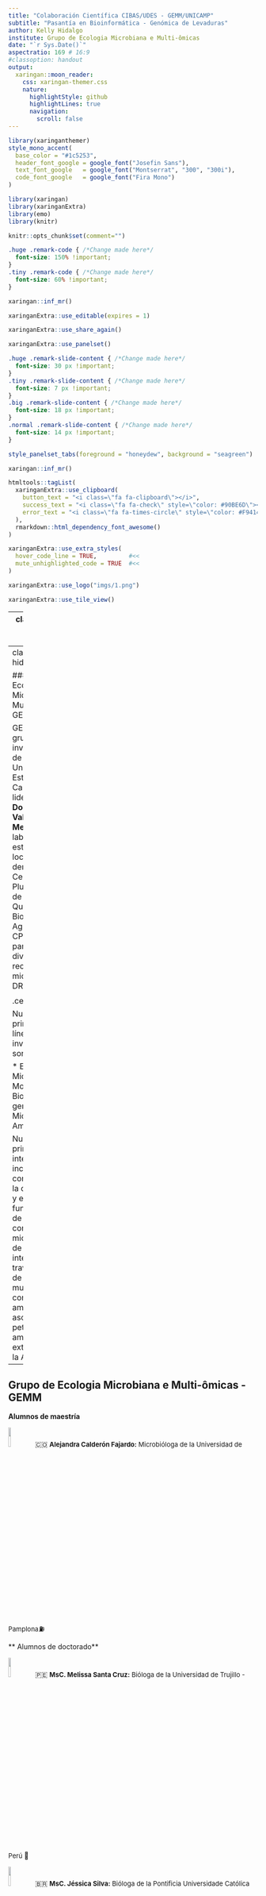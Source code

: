 ```yaml
---
title: "Colaboración Científica CIBAS/UDES - GEMM/UNICAMP"
subtitle: "Pasantía en Bioinformática - Genómica de Levaduras"
author: Kelly Hidalgo
institute: Grupo de Ecologia Microbiana e Multi-ômicas
date: "`r Sys.Date()`"
aspectratio: 169 # 16:9
#classoption: handout
output:
  xaringan::moon_reader:
    css: xaringan-themer.css
    nature:
      highlightStyle: github
      highlightLines: true
      navigation:
        scroll: false
---
```

```r
library(xaringanthemer)
style_mono_accent(
  base_color = "#1c5253",
  header_font_google = google_font("Josefin Sans"),
  text_font_google   = google_font("Montserrat", "300", "300i"),
  code_font_google   = google_font("Fira Mono")
)
```


```r
library(xaringan)
library(xaringanExtra)
library(emo)
library(knitr)
```

```r
knitr::opts_chunk$set(comment="")
```

```css
.huge .remark-code { /*Change made here*/
  font-size: 150% !important;
}
.tiny .remark-code { /*Change made here*/
  font-size: 60% !important;
}
```

```r
xaringan::inf_mr()
```

```r
xaringanExtra::use_editable(expires = 1)
```

```r
xaringanExtra::use_share_again()
```

```r
xaringanExtra::use_panelset()
```

```css
.huge .remark-slide-content { /*Change made here*/
  font-size: 30 px !important;
}
.tiny .remark-slide-content { /*Change made here*/
  font-size: 7 px !important;
}
.big .remark-slide-content { /*Change made here*/
  font-size: 18 px !important;
}
.normal .remark-slide-content { /*Change made here*/
  font-size: 14 px !important;
}
```

```r
style_panelset_tabs(foreground = "honeydew", background = "seagreen")
```

```r
xaringan::inf_mr()
```

```r
htmltools::tagList(
  xaringanExtra::use_clipboard(
    button_text = "<i class=\"fa fa-clipboard\"></i>",
    success_text = "<i class=\"fa fa-check\" style=\"color: #90BE6D\"></i>",
    error_text = "<i class=\"fa fa-times-circle\" style=\"color: #F94144\"></i>"
  ),
  rmarkdown::html_dependency_font_awesome()
)
```

```r
xaringanExtra::use_extra_styles(
  hover_code_line = TRUE,         #<<
  mute_unhighlighted_code = TRUE  #<<
)
```

```r
xaringanExtra::use_logo("imgs/1.png")
```


```r
xaringanExtra::use_tile_view()
```

--
class: center, middle, inverse

.middle[.center[.huge[
# Bienvenidas! 🇧🇷🇨🇴

# Bem-vindas! 🇧🇷🇨🇴
]]]


---
class: hide_logo

### Grupo de Ecologia Microbiana e Multi-ômicas - GEMM

GEMM es un grupo de investigación de la Universidade Estadual de Campínas, liderado por la **Doctora Valéria Maia Merzel**. Sus laboratorios están localizados dentro del Centro Pluridisciplinar de Pesquisas Químicas, Biológicas e Agrícolas - CPQBA y hace parte de la división de recursos microbianos - DRM. 

.center[<img src="imgs/Val.jpeg" width=15%>]

<font size=3>Nuestras principales líneas de investigación son:</font>

* <font size=3>Ecologia Microbiana Molecular</font>
* <font size=3>Bioprospección genómica</font>
* <font size=3>Microbiología Ambiental</font>

<font size=3>
Nuestros principales intereses incluyen la compresión de la composición y el funcionamiento de las comunidades microbianas y de sus interacciones a travez del uso de abordajes multi-ómicas, con foco en ambientes asociados a petróleo y ambientes extremos como la Antártica.
</font>

---

## Grupo de Ecologia Microbiana e Multi-ômicas - GEMM


**Alumnos de maestría**

<img src="imgs/ale.jpeg" width=10%> 🇨🇴 <font size=2.5>**Alejandra Calderón Fajardo:** Microbióloga de la Universidad de Pamplona</font>⛽

** Alumnos de doctorado**


<img src="imgs/meli.jpeg" width=10%> 🇵🇪 <font size=2.5>**MsC. Melissa Santa Cruz:** Bióloga de la Universidad de Trujillo - Perú </font> 🥶

<img src="imgs/jessica.jpeg" width=10%> 🇧🇷 <font size=2.5>**MsC. Jéssica Silva:** Bióloga de la Pontificia Universidade Católica de Campinas </font>⛽ 🥶

---

** Alumnos de doctorado**

<img src="imgs/mavi.jpeg" width=10%> 🇨🇴 <font size=2.5> **MsC. Mavi Blanco:** Biólogo de la Universidad Industrial de Santander </font> 🥶

<img src="imgs/victor.jpeg" width=10%> 🇧🇷 <font size=2.5> **Victor Borin Centurion:** Biomédico de la Universidade Paulista </font> 🥶 

<img src="imgs/will.jpeg" width=10%>🇧🇷 <font size=2.5>**MsC. William Medeiros:** Biológo de la Universidade Federal da Integração Latino-Americana -UNILA</font> 🥶
<img src="imgs/kelly.jpg" width=10%>🇨🇴 <font size=2.5>**MsC. Kelly Hidalgo:** Microbióloga Industrial de la Pontificia Universidad Javeriana</font> ⛽ 

---
class: center, middle, inverse

# Teoría Parte I: Secuenciación de ADN

---
## Tecnologías de secuenciación

1. Secuenciación Sanger

.center[
<img src="imgs/sanger.png" width=85%>
]

* Baseado en primers
* Fragmentos de ~800 bp

---
## Tecnologías de secuenciación

2. Secuenciación de nueva generación NGS

**Illumina**


.center[
<img src="imgs/illumina.png" width=85%>
]

🔗 [Diferentes plataformas](https://www.illumina.com/systems/sequencing-platforms.html)

---
## Tecnologías de secuenciación

3. Secuenciación de tercera generación

**PacBio**

* *Long reads* ~25kb


.center[
<img src="imgs/pacbio.png" width=85%>
]

---
class: center, middle, inverse

# Teoría Parte II: Calidad de la secuenciación

---
## Cuáles el producto final de la secuenciación?

* Illumina: formato `.fastq` o `.fq`


.center[
<img src="imgs/fastq.png" width=80%>
]

* Para secuenciación *paired-end*, son dos archivos uno con las lecturas *fordward* y otro con las lecturas *reverse*.

---
class: hide_logo

## Phred Quality Score

* La calidad de las secuencias está determinada por la nota o *score* *Phred*. Según la siguiente ecuación:

$$q = -10 * log_{10}(P)$$
Donde, *q* es la nota *Phred* e *P* es la probabilidad de que la base esté errada. Así entonces:

* $q = 10$ significa 1 base errada a cada 10 (90%); $p = 0.1$
* $q = 20$ significa 1 base errada a cada 100 (99%); $p = 0.01$
* $q = 30$ significa 1 base errada a cada 1000 (99.9%) $p = 0.001$
  
**Mínimo aceptable** $q>20$, **ideal** $q>30$


---
## Phred Quality Score

* Y entonces que son todos esos simbolos? 

.center[
<img src="imgs/fastq.png" width=80%>
]


---
class: hide_logo

## Phred Quality Score

Para facilitar la escrita y la lectura de la información de calidad, es usada la tabla *ASCII*, para transformar los dos dígitos de *Phred Score* en un caracter solamente, para conseguir leer facilmente la calidad de cada base.


[ASCII table](https://support.illumina.com/help/BaseSpace_OLH_009008/Content/Source/Informatics/BS/QualityScoreEncoding_swBS.htm)

---
## Como evaluar la calidad de las secuencias

**FASTQC** es un programa que permite visualizar la información de calidad de las secuencias de una manera gráfica e interactiva.




<font size=2>Nota: Durante el procesamiento de las secuencias será explorado un reporte FASTQC</font>
---
class: hide_logo

## *Trimming* (Depuración)

Es el proceso de eliminación de las lecturas con baja calidad. Es posible filtrar secuencias baseado en el *score Phred*, o por ambiguedades (remoción de NNs), remoción de adaptadores, remoción de bases al inicio o al final de las secuencias. También es posible trimar por tamaño, por ejemplo eliminar todas las *reads* menores de 50 bp.


**Programas**
*Nota: Exclusivos para secuencias cortas*
* Trimmomatic
* Trimgalore
* Fastx tool kit
---
class: center, middle, inverse

# Tiempo para colocar en práctica!

.center[
![](https://media.giphy.com/media/MdA16VIoXKKxNE8Stk/giphy.gif)
]

---
class: center, middle, inverse

# Práctica I Introducción a Unix

---
## Práctica I

**Contenido**

* Qué es Unix?
* Qué es el terminal?
* Comandos Básicos de Linux



[Tutorial](https://github.com/khidalgo85/Unix#readme)
---

## Práctica II

**Contenido**
* Qué es conda?
* Instalación de programas
* Importación de secuencias
* Organización de directorios de trabajo
* Análisis de la calidad de las secuencias
* *Trimming*


[Tutorial](https://github.com/khidalgo85/Genomica_Transcriptomica_Levadura#readme)
---
class: center, middle, inverse

# Teoría Parte III: Ensamblaje de Genomas

---
class: hide_logo

.center[## Ensamblaje de Genoma de Novo]
.center[##(Sin referencia)]

.center[
<img src="imgs/genomeassembly.png" width=80%>
]

* Como es posible re-armar el periódico a partir de los recortes?

---
# Tipos de lecturas (recortes)

Existen diferentes tipos de lecturas/reads/secuencias, dependiendo de la tecnología y el protocolo usado. 

.center[
<img src="imgs/reads.png" width=80%>
]

Las secuencias *single-end* y *paired-end* son protocolos de Illumina y son consideradas secuencias cortas. 

Los *long reads* o secuencias largas se pueden obtener con plataformas de secunciación de tercera generación como PacBio o Oxford Nanopore. Tienen un tamaño entre 10 mil y 15 mil pares de bases.

---
## Primera consideración

### Cobertura

La cobertura es cuantas vezes en promedio, cada base del genoma fue secuenciada. Está dado por la ecuación:

$$C = (L*N)/G$$

Donde:
L es igual al tamaño de las lecturas,
N es igual al número de lecturas, y
G es igual al tamaño aproximado del genoma.

**Ejemplo**
Fue secuenciado el genoma de una bacteria con tamaño aproximado de 2 Mbp. Se obtuvieron 3 millones de reads paired end de 100 bp. El cálculo de la cobertura para ese genoma es:

$$C = ((100*2)*3.000.000)/2.000.000$$
$$C = 300x$$

Entre mayor sea la cobertura la calidad del montaje también es mayor. Para Illumina $>100x$, PacBio $>50x$
---
class: hide_logo

### Qué significa "montar" un genoma

A partir de los pedazos (recortes) armar el genoma (página del periódico). Pero si no tenemos un molde, cómo se sabe cual es el orden de las piezas? 

.center[
![](https://media.giphy.com/media/XbxxZbRzpcuSn1rbYk/giphy.gif)
]

---
class: hide_logo

## Organización del montaje

* Contigs:  Secuencias contiguas, formadas pela sobreposición de un cojunto de reads

.center[
<img src="imgs/contigs.png" width=80%>
]

* Scaffolds: Unión de contigs

.center[
<img src="imgs/scafold.png" width=80%>
]

---
class: hide_logo

## Algorítmos

Existen diferentes algorítmos para ensamblar genomas, y deben ser usados según el tipo de secuencias (cortas o largas).

* Overlap - Layout - Consensus
  * PacBio
  
.center[
<img src="imgs/olc.png" width=70%>
]

---
## Algorítmos
* Grafo de De Bruijn
  * Illumina

.center[
<img src="imgs/debruijn.png" width=80%>
]

---
## Reads cortos vs reads largos

.center[
<img src="imgs/colibri.png" width=80%>
]
---
## Repeticiones: Gran problema!

.center[
<img src="imgs/avion.png" width=85%>
]

---
### Reads cortos

.center[
<img src="imgs/avion2.png" width=85%>
]
---
### Reads largos

.center[
<img src="imgs/avion3.png" width=85%>
]

---
## En resumen...

1. Entre más pequeñas sean las piezas (reads cortos) más complicado será el proceso
2. Piezas mayores (reads largos) facilitan el proceso de montaje
3. Puede ser usado un molde (genoma de referencia) pero debe ser *muy* próximo.
4. Un genoma de referencia "distante" genera ensambles erróneos.
5. Entre mayor sea el número de cromosomas, más dificil es el proceso de montaje.
6. Genomas con alto porcentaje de repeticiones son más dificiles de montar.

---
.center[## Programas para ensamblar]
.center[##genomas]

* Megahit (secuencias cortas)
* Spades (secuencias cortas e largas)
* Canu (secuencias largas)
* Velvet, SOAP, IDBA, etc.
---
.center[## Como evaluar la calidad]
.center[## del genoma ensamblado?]

1. Número de contigs 
2. Tamaño de los contigs
3. Tamaño del mayor contig
4. N50
5. Tamaño total del montaje
6. Completeza/ Contaminación

<font size=3> Programa para evaluar el montaje, QUAST (1-5), BUSCO (6) </font>

---
## N50

50% del total de bp que están en el 50% de los contigs.

**Ejemplo**

Un genoma de 300 Mbp fue montado en 8 contigs. Los tamaños de los contigs son: 15 Mbp, 39 Mbp, 24 Mbp, 3 Mbp, 33 Mbp, 45 Mbp, 117 Mbp y 54 Mbp.

1. Ordene de mayor a menor los tamaños de los contigs
> 117, 54, 45, 39, 33, 24, 15, 3, 3

2. Cálcule la mitad del genoma
> 150 Mbp

3. Sume los contigs hasta pasar de 150 Mbp, el tamaño de ese contig es el N50
> 54 Mbp

---
class: center, middle, inverse

# Tiempo para colocar en práctica!
.center[
![](https://media.giphy.com/media/Wsju5zAb5kcOfxJV9i/giphy.gif)
]
---
class: center, middle, inverse

# Práctica III Montaje de Genomas

---
## Práctica III


**Abordaje 1**

* <font size=2>Estimación del tamaño del genoma: Jellyfish</font>
* <font size=2>Montaje del genoma: Canu</font>
* <font size=2>Evaluación de la calidad del raw assembly: Quast/BUSCO</font>
* <font size=2>Alineamiento short reads/ raw assembly: BWA</font>
* <font size=2>Polishing: Polca/MaSurCa tool kit</font>
* <font size=2>Evaluación de la calidad del ensamble mejorado: Quast/BUSCO</font>


---
## Práctica III

**Abordaje 2**
* <font size=2>Estimación del tamaño del genoma: Jellyfish</font>
* <font size=2>Montaje del genoma: Canu</font>
* <font size=2>Montaje híbrido: Spades</font>
* <font size=2>Evaluación de la calidad del raw assembly: Quast/BUSCO</font>
* <font size=2>Alineamiento short reads/ raw assembly: BWA</font>
* <font size=2>Polishing: Polca/MaSurCa tool kit</font>
* <font size=2>Evaluación de la calidad del ensamble mejorado: Quast/BUSCO</font>

---
## Práctica III

.center[
<img src="imgs/montaje.png" width=90%>
]

[Tutorial](https://github.com/khidalgo85/Genomica_Transcriptomica_Levadura#readme)

---
class: center, middle, inverse

# Teoría Parte IV: Predicción de genes

---
## Como son encontrados los genes?

Programas son capazes de identificar diferentes regiones funcionales del genoma:

* Regiones codificantes de proteínas (ORFs)
* Regiones no codificantes (UTR, íntrons, tRNA, rRNA, microRNAs, long non-coding RNAs)
* Regiones reguladoras (promoteres, enhancer, silencers)

---
## Estructura de los genes

**Procariotos**

.center[<img src="imgs/gene.png" width=85%>]

Los ORFs son secuencias codificantes que poseen:
- Codón de iniciación
- Región codificante (CDS)
- Codón de terminación

---
## Predicción de genes en procariotos

**Para el ínicio**

Los algorítmos están entrenados para reconocer señales en la región promotora de los genes

  * Existen secuencias consenso en la región -35 y la *TATA Box* en la región -10 del promotor.

  * Codón de inicio *start codon*

**Para el final**

Los programas pueden reconocer señales la región terminadora de los genes

  * Codón de terminación *stop codon*
---
## Estructura de los genes

**Eucariotos**

.center[<img src="imgs/geneeucarioto.png" width=85%>]

---
## Predicción de genes en eucariotos

* **Mucho** más complejo!
* Splicing alternativo
* Los algorítmos están entrenados para reconocer señales en los introns

---
class: center, middle, inverse

# Tiempo para colocar en práctica!
.center[
![](https://media.giphy.com/media/gfO1UMUVlM6i1BmKD2/giphy.gif)
]

---
## Práctica IV

**Contenido**

* Entrenamiento de los predicción genes: STAR, SamTools, Augustus, Braker
* Predicción de genes: Augustus
* Anotación de genes: Blast2Go, EggNog, UniprotK, Blast
* Análisis de vías metabólicas: KAAS, KeggMapper, BlastKoala

[Tutorial](https://github.com/khidalgo85/Genomica_Transcriptomica_Levadura#readme)
---

class: center, middle, inverse

# Teoría Parte V: Transcriptómica

---

## Transcriptómica 

* Análisis del trasncriptoma = transcritos = mRNA
* Genes expresos/activos al momento de la extracción
* Principal uso: Análisis de la expresión diferencial (dos condiciones diferentes)

---
class: hide_logo

## RNA-Seq

.center[<img src="imgs/rna-seq.png" width=95%>]

---
class: hide_logo

## Análisis bioinformático del transcriptoma

### Etapas

* Análisis de la calidad de las secuencias (**FastQC**, PrinSEQ, **Trimmomatic**, Trimgalore)
* Alineamiento de los *reads* en el genoma montado y anotado (STAR, **HISAT2**, TopHat2, Cufflinks)
* Control de calidad RNA-seq (**RNA-SeqC**, **RSeqQC**, **Qualimap2**)
* Ensamblaje del Transcriptoma (**StringTie**, Trinity, Cufflinks)
* Cuantificación de la expresión (featureCounts, Cuffquant, HTSeq-count, **Kallisto**)
* Expresión diferencial (DESeq2, edgeR, **Sleuth**, Ballgown)
* Anotación: **Pannzer2**, **TopGo**, **EggNOG**.

---
class: hide_logo

### Normalización

Para una correcta comparación de la expresión de los genes, es necesario **normalizar** los valores de los *counts* de cada gen. Existen varios tipos de métricas, todas intentan normalizar por la profundidad de la secuenciación y el tamaño de los genes


* **RPKM:** Reads por millón de kilobases. Esta métrica primero cálcula un factor, llamado "per million", dividiendo el total de reads por un millón. Posteriormente, el conteo de cada en es dividido por este factor, lo cual normaliza los valores por la profucndidad de la seuenciación. Por último esos valores son divididos por el tamaño de cada gen en kilobases. **Solo para single-end**
* **FPKM:** Fragmentos por millon de kilobases. Debido a que RPKM es usado solo para bibliotecas *single-end*, fue diseñado el FPKM para *paired-end*. La única diferencia entre estas dos métricas es que el FPKM lleva e cuenta dos lecturas pueden mapear el mismo fragmento. 
* **TPM:** Transcritos por millón. Para el cálculo de esta métrica, es neceario dividir el conteo de cada gen por el tamaño del gen en kilobases, dando como resultado las lecturas por kilosabes (RPK). Posteriormente los valores de RPK son todos sumados por muestra y divididos por un millón, obteniendo "per million" factor. Por último, se dividen los valores de RPK por el factor dando como resultado final el valor de TPM.

<font size=3>**Estas métricas facilitan la comparación entre muestras, siendo TPM la más usada actualmente**</font>

---
class: center, middle, inverse

# Tiempo para colocar en práctica!
.center[
![](https://media.giphy.com/media/KfwyWfTwMu1FG0XhO8/giphy.gif)
]

---

## Práctica V

**Contenido**

* Control de Calidad de las secuencias RNA-seq: FastQC, Trimmomatic
* Alineamiento: HISAT2
* Control de calidad RNA-seq: RNA-SeqC, RSeqQC, Qualimap2
* Ensamblaje: Cufflinks
* Cuantificación de la expresión: Cuffquant, Cufflinks
* Expresión diferencial **Cuffdiff**
* Anotación: Blast2Go, KEGG, EGGNOG

[Tutorial](https://github.com/khidalgo85/Genomica_Transcriptomica_Levadura#readme)
---
## Consideraciones finales

* Que tenemos hasta hoy?
  * Genoma ensamblado y anotado de la levadura *C. palmiolephila*
  * Estudio del potencial genético de *C. palmiolephila* (Genómica)
  * Estudio de la expresión del genes de *C. palmiolephila* (Transcriptómica)
  
  
* Ahora tienen un montón de información para analizar y sacar provecho! 
* Aprendieron varias herramientas bioinformáticas

### Les agradezco la oportunidad, porque aprendí mucho desde la preparación del contenido que les queria presentar, durante la ejecución y ahora espero que continuemos trabajando y generando conocimiento. 
---

class: center, inverse

## Obrigado! 🇧🇷🇨🇴

.center[<img src="imgs/grupo.png" width=80%>]
.center[<img src="imgs/logos.png" width=70%>]







